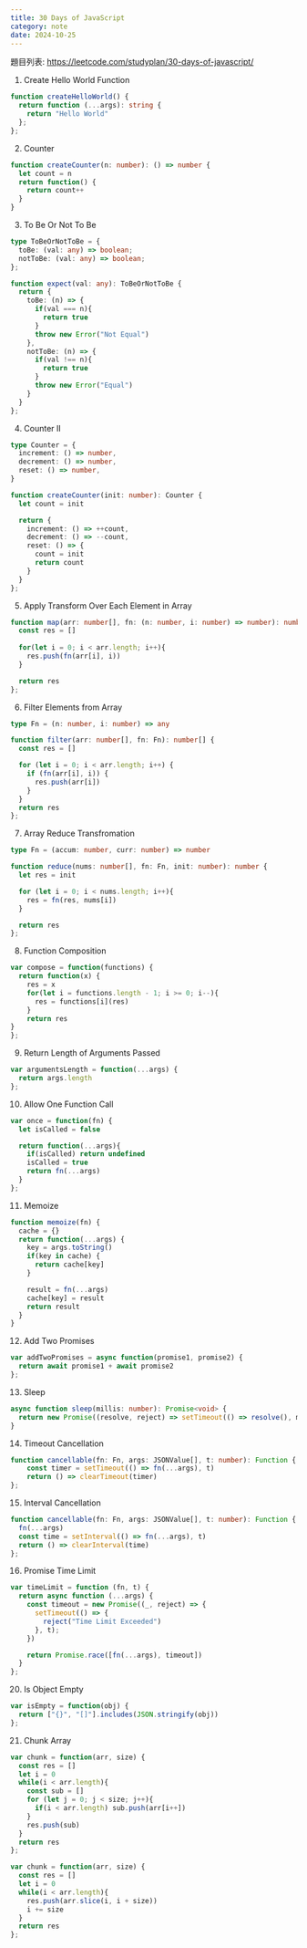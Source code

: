 ```yaml
---
title: 30 Days of JavaScript
category: note
date: 2024-10-25
---
```


題目列表: https://leetcode.com/studyplan/30-days-of-javascript/

1. Create Hello World Function
```ts
function createHelloWorld() {
  return function (...args): string {
    return "Hello World"
  };
};
```

2. Counter
```ts
function createCounter(n: number): () => number {
  let count = n
  return function() {
    return count++        
  }
}
```

3. To Be Or Not To Be
```ts
type ToBeOrNotToBe = {
  toBe: (val: any) => boolean;
  notToBe: (val: any) => boolean;
};

function expect(val: any): ToBeOrNotToBe {
  return {
    toBe: (n) => {
      if(val === n){
        return true
      }
      throw new Error("Not Equal")           
    },
    notToBe: (n) => { 
      if(val !== n){
        return true
      }
      throw new Error("Equal")
    }
  }
};
```

4. Counter II
```ts
type Counter = {
  increment: () => number,
  decrement: () => number,
  reset: () => number,
}

function createCounter(init: number): Counter {
  let count = init

  return {
    increment: () => ++count,
    decrement: () => --count,
    reset: () => {
      count = init
      return count
    }
  }
};
```

5. Apply Transform Over Each Element in Array
```ts
function map(arr: number[], fn: (n: number, i: number) => number): number[] {
  const res = []
  
  for(let i = 0; i < arr.length; i++){
    res.push(fn(arr[i], i))
  }

  return res
};
```

6. Filter Elements from Array

```ts
type Fn = (n: number, i: number) => any

function filter(arr: number[], fn: Fn): number[] {
  const res = []

  for (let i = 0; i < arr.length; i++) {
    if (fn(arr[i], i)) {
      res.push(arr[i])
    }
  }
  return res
};
```

7. Array Reduce Transfromation

```ts
type Fn = (accum: number, curr: number) => number

function reduce(nums: number[], fn: Fn, init: number): number {
  let res = init

  for (let i = 0; i < nums.length; i++){
    res = fn(res, nums[i])
  }

  return res
};
```

8. Function Composition
```ts
var compose = function(functions) {
  return function(x) {
    res = x
    for(let i = functions.length - 1; i >= 0; i--){
      res = functions[i](res)
    }
    return res
}
};
```

9. Return Length of Arguments Passed
```ts
var argumentsLength = function(...args) {
  return args.length
};
```

10. Allow One Function Call
```ts
var once = function(fn) {
  let isCalled = false

  return function(...args){
    if(isCalled) return undefined
    isCalled = true
    return fn(...args)
  }
};
```

11. Memoize
```ts
function memoize(fn) {
  cache = {}
  return function(...args) {
    key = args.toString()
    if(key in cache) {
      return cache[key]
    }

    result = fn(...args)
    cache[key] = result
    return result
  }
}
```

12. Add Two Promises

```ts
var addTwoPromises = async function(promise1, promise2) {
  return await promise1 + await promise2
};
```

13. Sleep

```ts
async function sleep(millis: number): Promise<void> {
  return new Promise((resolve, reject) => setTimeout(() => resolve(), millis))
}

```

14. Timeout Cancellation

```ts
function cancellable(fn: Fn, args: JSONValue[], t: number): Function {
    const timer = setTimeout(() => fn(...args), t)
    return () => clearTimeout(timer)
};
```

15. Interval Cancellation

```ts
function cancellable(fn: Fn, args: JSONValue[], t: number): Function {
  fn(...args)
  const time = setInterval(() => fn(...args), t)
  return () => clearInterval(time)
};
```

16. Promise Time Limit
```ts
var timeLimit = function (fn, t) {
  return async function (...args) {
    const timeout = new Promise((_, reject) => {
      setTimeout(() => {
        reject("Time Limit Exceeded")
      }, t);
    })

    return Promise.race([fn(...args), timeout])
  }
};

```

20. Is Object Empty
```ts
var isEmpty = function(obj) {
  return ["{}", "[]"].includes(JSON.stringify(obj))
};
```

21. Chunk Array
```ts
var chunk = function(arr, size) {
  const res = []
  let i = 0
  while(i < arr.length){
    const sub = []
    for (let j = 0; j < size; j++){
      if(i < arr.length) sub.push(arr[i++])
    }
    res.push(sub)
  }
  return res
};
```
```ts
var chunk = function(arr, size) {
  const res = []
  let i = 0
  while(i < arr.length){
    res.push(arr.slice(i, i + size))
    i += size
  }
  return res
};
```
